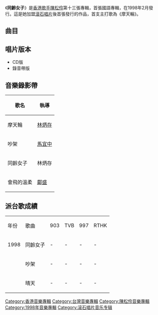 {{Album infobox | <!-- See Wikipedia:WikiProject_Albums -->
|  Name        = 同齡女子
|  Type        = 專輯
|  Artist      = [[陳松伶|陳松伶]]
|  Cover       = 陳松伶 同齡女子.jpg
|  Released    = 1998年2月
|  Recorded    = 1997年
|  Genre       = [[國語流行音樂|國語流行音樂]]
|  Length      = 50:16
|  Label       = [[龍捲風唱片|龍捲風唱片]]製作<br>[[滾石唱片|滾石唱片]]發行
|  Number      = 
|  Producer    = 見[[#曲目|曲目列表]]
|  Last album  = [[愛到一千年|愛到一千年]]<br>（1995年）
|  This album  = '''同齡女子'''<br>（1998年）
|  Next album  = [[愛你不是渾閒事|愛你不是渾閒事]]<br>（1999年）
}}
《'''同齡女子'''》是[[香港|香港]][[歌手|歌手]][[陳松伶|陳松伶]]第十三張專輯，首張國語專輯，在1998年2月發行。這是她加盟[[滾石唱片|滾石唱片]]後首張發行的作品，首支主打歌為《摩天輪》。

==曲目==
{{Tracklist
| total_length = 50:16

| title1 = 摩天輪
| note1 = 
| longnote1 = 第一主打
| music1 = -{[[林仁杰|林仁杰]]}-
| lyrics1 = {{link-yue|張天成}}
| arranger1 = [[屠穎|屠穎]]
| producer1 = [[Peter_Wong|Peter Wong]]
| length1 = 4:36

| title2 = 同齡女子
| note2 = 
| longnote2 = 第三主打
| music2 = [[林健華|林健華]]
| lyrics2 = [[李焯雄|李焯雄]]
| arranger2 = 林健華
| producer2 = [[方維珍|方維珍]]
| length2 = 3:42

| title3 = 吵架
| note3 = 
| longnote3 = 第二主打
| music3 = [[陳品|陳品]]
| lyrics3 = 李焯雄
| arranger3 = 陳品
| producer3 = 陳品
| length3 = 4:38

| title4 = 淡妝
| note4 = 
| longnote4 = 
| music4 = 方維珍
| lyrics4 = [[李鼎慧|李鼎慧]]
| arranger4 = [[王豫民|王豫民]]
| producer4 = 方維珍
| length4 = 4:11

| title5 = 備份的愛
| note5 = 
| longnote5 = 第五主打
| music5 = 陳品
| lyrics5 = [[許常德|許常德]]
| arranger5 = 陳品
| producer5 = 陳品
| length5 = 4:22

| title6 = 與蝸牛賽跑
| note6 = 
| longnote6 = 
| music6 = [[Ju_Ju_Club|Ju Ju Club]]
| lyrics6 = [[周耀輝|周耀輝]]
| arranger6 = [[鍾興民|鍾興民]]
| producer6 = [[黃建昌|黃建昌]]
| length6 = 3:48

| title7 = 會飛的溫柔
| note7 = 
| longnote7 = 第四主打
| music7 = 陳品
| lyrics7 = [[姚若龍|姚若龍]]
| arranger7 = 陳品
| producer7 = 陳品
| length7 = 4:17

| title8 = 趕路
| note8 = 
| longnote8 = 
| music8 = 林健華
| lyrics8 = 周耀輝
| arranger8 = 林健華
| producer8 = Peter Wong
| length8 = 4:30

| title9 = Lonely Birthday
| note9 = 
| longnote9 = 
| music9 = [[阮丹青|阮丹青]]
| lyrics9 = [[鄭鈞元|鄭鈞元]]
| arranger9 = [[陳飛午|陳飛午]]
| producer9 = Peter Wong
| length9 = 4:34

| title10 = 夢的分析
| note10 =  
| longnote10 = 
| music10 = 方維珍
| lyrics10 = 周耀輝
| arranger10 = [[包小松|包小松]]
| producer10 = 方維珍
| length10 = 3:39

| title11 = 愛如影隨行
| note11 =  [[任賢齊|任賢齊]]合唱
| longnote11 = 
| music11 =  {{link-ko|金昌煥|김창환}}
| lyrics11 = 李鼎慧
| arranger11 = 鍾興民
| producer11 = 黃建昌
| length11 = 4:23

| title12 = 晴天
| note12 = 粵
| longnote12 = [[無綫電視|無綫電視]]劇集《[[大澳的天空|大澳的天空]]》主題曲
| music12 = 林健華
| lyrics12 = 林健華
| arranger12 = [[Black_Box|Black Box]]
| producer12 = Black Box
| length12 = 3:34

}}

== 唱片版本 ==
* CD版
* 錄音帶版

==音樂錄影帶==
{| class="wikitable"
! 歌名 !! 執導 
|-
| 摩天輪 || [[林炳存|林炳存]] 
|-
| 吵架 || [[馬宜中|馬宜中]] 
|-
| 同齡女子 || 林炳存
|-
| 會飛的溫柔 || [[鄺盛|鄺盛]]
|}

==派台歌成績==
{| class="wikitable"
|- 
| 年份 || 歌曲 ||903||TVB||997||RTHK
|-
| 1998 || 同齡女子 || - || - || - || -
|-
|  || 吵架 || - || - || - || -
|-
|  || 晴天 || - || - || - || -
|}

[[Category:香港音樂專輯|Category:香港音樂專輯]]
[[Category:台灣音樂專輯|Category:台灣音樂專輯]]
[[Category:陳松伶音樂專輯|Category:陳松伶音樂專輯]]
[[Category:1998年音樂專輯|Category:1998年音樂專輯]]
[[Category:滚石唱片音乐专辑|Category:滚石唱片音乐专辑]]
